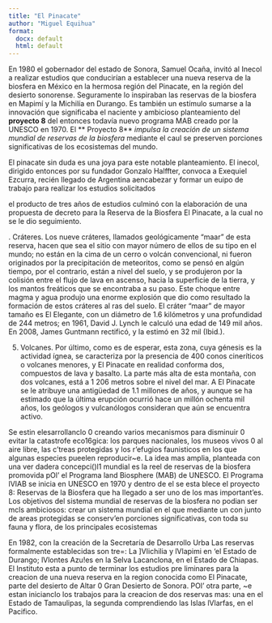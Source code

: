 ```yaml
---
title: "El Pinacate"
author: "Miguel Equihua"
format: 
  docx: default
  html: default
---
```


En 1980 el gobernador del estado de Sonora, Samuel Ocaña, invitó al Inecol a realizar estudios que conducirían a establecer una nueva reserva de la biosfera en México en la hermosa región del Pinacate, en la región del desierto sonorense. Seguramente lo inspiraban las reservas de la biosfera en Mapimí y la Michilía en Durango. Es también un estímulo sumarse a la innovación que significaba el naciente y ambicioso planteamiento del **proyecto 8** del entonces todavía nuevo programa MAB creado por la UNESCO en 1970. El ** Proyecto 8** *impulsa la creación de un sistema mundial de reservas de la biosfera* mediante el caul se preserven porciones significativas de los ecosistemas del mundo.

El pinacate sin duda es una joya para este notable planteamiento. El inecol, dirigido entonces por su fundador Gonzalo Halffter, convoca a Exequiel Ezcurra, recién llegado de Argentina aencabezar y formar un euipo de trabajo para realizar los estudios solicitados

el producto de
 tres años de estudios culminó con la elaboración de una propuesta de decreto para la Reserva de la
 Biosfera El Pinacate, a la cual no se le dio seguimiento.

. Cráteres. Los nueve cráteres, llamados geológicamente "maar" de esta reserva, hacen que sea el sitio con mayor número de ellos de su tipo en el mundo; no están en la cima de un cerro o volcán convencional, ni fueron originados por la precipitación de meteoritos, como se pensó en algún tiempo, por el contrario, están a nivel del suelo, y se produjeron por la colisión entre el flujo de lava en ascenso, hacia la superficie de la tierra, y los mantos freáticos que se encontraba a su paso. Este choque entre magma y agua produjo una enorme explosión que dio como resultado la formación de estos cráteres al ras del suelo. El cráter "maar" de mayor tamaño es El Elegante, con un diámetro de 1.6 kilómetros y una profundidad de 244 metros; en 1961, David J. Lynch le calculó una edad de 149 mil años. En 2008, James Guntmann rectificó, y la estimó en 32 mil (Ibid.).

5. Volcanes. Por último, como es de esperar, esta zona, cuya génesis es la actividad ígnea, se caracteriza por la presencia de 400 conos cineríticos o volcanes menores, y El Pinacate en realidad conforma dos, compuestos de lava y basalto. La parte más alta de esta montaña, con dos volcanes, está a 1 206 metros sobre el nivel del mar. A El Pinacate se le atribuye una antigüedad de 1.1 millones de años, y aunque se ha estimado que la última erupción ocurrió hace un millón ochenta mil años, los geólogos y vulcanólogos consideran que aún se encuentra activo.

Se estin elesarrollanclo 0 creando varios mecanismos para disminuir 0 
evitar la catastrofe eco16gica: los parques nacionales, los museos vivos 0 al 
aire libre, las c'treas protegidas y los r'efugios faunisticos en los que algunas 
especies pueelen reproducir~e. La idea mas amplia, planteada con una ver
dadera concepci()l1 mundial es la reel de reservas de la biosfera promovida 
pOl' el Programa l\ifan and Biosphere (MAB) de UNESCO. 
El Programa lVIAB se inicia en UNESCO en 1970 y dentro de el se esta
blece el proyecto 8: Reservas de la Biosfera que ha llegado a ser uno de 
los mas important'es. 
Los objetivos del sistema mundial de reservas de la biosfera no podian 
ser mcls ambiciosos: crear un sistema mundial en el que mediante un con
junto de areas protegidas se conserv'en porciones significativas, con toda 
su fauna y flora, de los principales ecosistemas


 En 1982, con la creación de la Secretaría de Desarrollo Urba
Las reservas formalmente establecidas son tre=: La ]VIichilia y lVlapimi 
en 'el Estado de Durango; lVlontes Azu!es en la Selva Lacanclona, en el 
Estado de Chiapas. El Instituto esta a punto de terminar los estudios pre
liminares para la creacion de una nueva reserva en la region conocida 
como El Pinacate, parte del desierto de Altar 0 Gran Desierto de Sonora. 
POl' otra parte, ~e estan inicianclo los trabajos para la creacion de dos 
reservas mas: una en el Estado de Tamaulipas, la segunda comprendiendo 
las Islas lVlarfas, en el Pacifico.